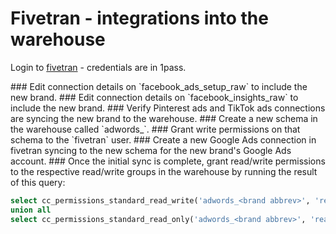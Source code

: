 
# Fivetran - integrations into the warehouse

Login to [fivetran](https://fivetran.com/login) - credentials are in 1pass.

<Steps>
### Edit connection details on `facebook_ads_setup_raw` to include the new brand.
### Edit connection details on `facebook_insights_raw` to include the new brand.
### Verify Pinterest ads and TikTok ads connections are syncing the new brand to the warehouse.
### Create a new schema in the warehouse called `adwords_<brand abbreviation>`.
### Grant write permissions on that schema to the `fivetran` user.
### Create a new Google Ads connection in fivetran syncing to the new schema for the new brand's Google Ads account.
### Once the initial sync is complete, grant read/write permissions to the respective read/write groups in the warehouse by running the result of this query:

```sql copy
select cc_permissions_standard_read_write('adwords_<brand abbrev>', 'read_write')
union all
select cc_permissions_standard_read_only('adwords_<brand abbrev>', 'read_only');
```
</Steps>